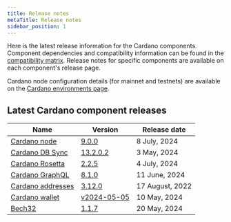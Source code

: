```yaml
---
title: Release notes
metaTitle: Release notes
sidebar_position: 1
---
```


Here is the latest release information for the Cardano components. Component
dependencies and compatibility information can be found in the
[compatibility matrix](/developer-resources/release-notes/comp-matrix). Release
notes for specific components are available on each component's release page.

Cardano node configuration details (for mainnet and testnets) are available on
the
[Cardano environments page](https://book.world.dev.cardano.org/environments.html).

## Latest Cardano component releases

| Name                                                                     | Version                                                                                      | Release date      |
| ------------------------------------------------------------------------ | -------------------------------------------------------------------------------------------- | ----------------- |
| [Cardano node](https://github.com/IntersectMBO/cardano-node)             | [9.0.0](https://github.com/IntersectMBO/cardano-node/releases/tag/9.0.0)                     | 8 July, 2024    |
| [Cardano DB Sync](https://github.com/IntersectMBO/cardano-db-sync)       | [13.2.0.2](https://github.com/IntersectMBO/cardano-db-sync/releases/tag/13.2.0.2)            | 3 May, 2024 |
| [Cardano Rosetta](https://github.com/cardano-foundation/cardano-rosetta) | [2.2.5](https://github.com/cardano-foundation/cardano-rosetta/releases/tag/2.2.5)            | 4 July, 2024    |
| [Cardano GraphQL](https://github.com/cardano-foundation/cardano-graphql) | [8.1.0](https://github.com/cardano-foundation/cardano-graphql/releases/tag/8.1.0)            | 11 June, 2024    |
| [Cardano addresses](https://github.com/IntersectMBO/cardano-addresses)   | [3.12.0](https://github.com/IntersectMBO/cardano-addresses/releases/tag/3.12.0)              | 17 August, 2022   |
| [Cardano wallet](https://github.com/cardano-foundation/cardano-wallet)   | [v2024-05-05](https://github.com/cardano-foundation/cardano-wallet/releases/tag/v2024-05-05) | 10 May, 2024    |
| [Bech32](https://github.com/IntersectMBO/bech32)                         | [1.1.7](https://github.com/IntersectMBO/bech32/releases/tag/v1.1.7)                          | 20 May, 2024 |
